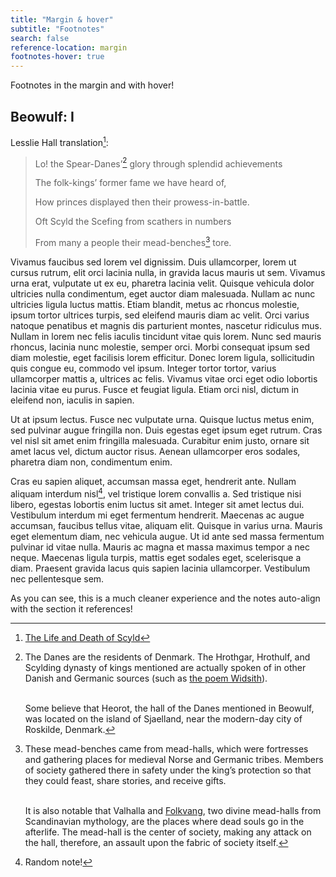 ```yaml
---
title: "Margin & hover"
subtitle: "Footnotes"
search: false
reference-location: margin
footnotes-hover: true
---
```


Footnotes in the margin and with hover!

## Beowulf: I

Lesslie Hall translation[^1]:

> Lo! the Spear-Danes'[^2] glory through splendid achievements
>
> The folk-kings' former fame we have heard of,
> 
> How princes displayed then their prowess-in-battle.
> 
> Oft Scyld the Scefing from scathers in numbers
>
> From many a people their mead-benches[^3] tore.

Vivamus faucibus sed lorem vel dignissim. Duis ullamcorper, lorem ut cursus rutrum, elit orci lacinia nulla, in gravida lacus mauris ut sem. Vivamus urna erat, vulputate ut ex eu, pharetra lacinia velit. Quisque vehicula dolor ultricies nulla condimentum, eget auctor diam malesuada. Nullam ac nunc ultricies ligula luctus mattis. Etiam blandit, metus ac rhoncus molestie, ipsum tortor ultrices turpis, sed eleifend mauris diam ac velit. Orci varius natoque penatibus et magnis dis parturient montes, nascetur ridiculus mus. Nullam in lorem nec felis iaculis tincidunt vitae quis lorem. Nunc sed mauris rhoncus, lacinia nunc molestie, semper orci. Morbi consequat ipsum sed diam molestie, eget facilisis lorem efficitur. Donec lorem ligula, sollicitudin quis congue eu, commodo vel ipsum. Integer tortor tortor, varius ullamcorper mattis a, ultrices ac felis. Vivamus vitae orci eget odio lobortis lacinia vitae eu purus. Fusce et feugiat ligula. Etiam orci nisl, dictum in eleifend non, iaculis in sapien.

Ut at ipsum lectus. Fusce nec vulputate urna. Quisque luctus metus enim, sed pulvinar augue fringilla non. Duis egestas eget ipsum eget rutrum. Cras vel nisl sit amet enim fringilla malesuada. Curabitur enim justo, ornare sit amet lacus vel, dictum auctor risus. Aenean ullamcorper eros sodales, pharetra diam non, condimentum enim.

Cras eu sapien aliquet, accumsan massa eget, hendrerit ante. Nullam aliquam interdum nisl[^4], vel tristique lorem convallis a. Sed tristique nisi libero, egestas lobortis enim luctus sit amet. Integer sit amet lectus dui. Vestibulum interdum mi eget fermentum hendrerit. Maecenas ac augue accumsan, faucibus tellus vitae, aliquam elit. Quisque in varius urna. Mauris eget elementum diam, nec vehicula augue. Ut id ante sed massa fermentum pulvinar id vitae nulla. Mauris ac magna et massa maximus tempor a nec neque. Maecenas ligula turpis, mattis eget sodales eget, scelerisque a diam. Praesent gravida lacus quis sapien lacinia ullamcorper. Vestibulum nec pellentesque sem.

::: {.callout}
As you can see, this is a much cleaner experience and the notes auto-align with the section it references!
:::


<!-- FOOTNOTES -->

[^1]: [The Life and Death of Scyld](https://www.owleyes.org/text/beowulf/read/i#root-23)

[^2]: The Danes are the residents of Denmark. The Hrothgar, Hrothulf, and Scylding dynasty of kings mentioned are actually spoken of in other Danish and Germanic sources (such as [the poem Widsith](https://en.wikipedia.org/wiki/Widsith)). <br></br>
    
    Some believe that Heorot, the hall of the Danes mentioned in Beowulf, was located on the island of Sjaelland, near the modern-day city of Roskilde, Denmark. 

[^3]: These mead-benches came from mead-halls, which were fortresses and gathering places for medieval Norse and Germanic tribes. Members of society gathered there in safety under the king's protection so that they could feast, share stories, and receive gifts. <br></br>
    
    It is also notable that Valhalla and [Folkvang](https://en.wikipedia.org/wiki/F%C3%B3lkvangr), two divine mead-halls from Scandinavian mythology, are the places where dead souls go in the afterlife. The mead-hall is the center of society, making any attack on the hall, therefore, an assault upon the fabric of society itself.

[^4]: Random note!
